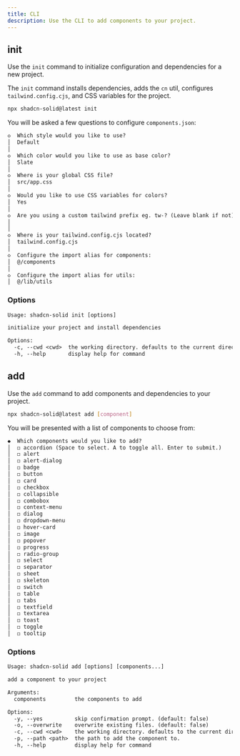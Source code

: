 ```yaml
---
title: CLI
description: Use the CLI to add components to your project.
---
```


## init

Use the `init` command to initialize configuration and dependencies for a new project.

The `init` command installs dependencies, adds the `cn` util, configures `tailwind.config.cjs`, and CSS variables for the project.

```bash
npx shadcn-solid@latest init
```

You will be asked a few questions to configure `components.json`:

```txt
◇  Which style would you like to use?
│  Default
│
◇  Which color would you like to use as base color?
│  Slate
│
◇  Where is your global CSS file?
│  src/app.css
│
◇  Would you like to use CSS variables for colors?
│  Yes
│
◇  Are you using a custom tailwind prefix eg. tw-? (Leave blank if not)
│
│
◇  Where is your tailwind.config.cjs located?
│  tailwind.config.cjs
│
◇  Configure the import alias for components:
│  @/components
│
◇  Configure the import alias for utils:
│  @/lib/utils
```

### Options

```txt
Usage: shadcn-solid init [options]

initialize your project and install dependencies

Options:
  -c, --cwd <cwd>  the working directory. defaults to the current directory.
  -h, --help       display help for command
```

## add

Use the `add` command to add components and dependencies to your project.

```bash
npx shadcn-solid@latest add [component]
```

You will be presented with a list of components to choose from:

```txt
◆  Which components would you like to add?
│  ◻ accordion (Space to select. A to toggle all. Enter to submit.)
│  ◻ alert
│  ◻ alert-dialog
│  ◻ badge
│  ◻ button
│  ◻ card
│  ◻ checkbox
│  ◻ collapsible
│  ◻ combobox
│  ◻ context-menu
│  ◻ dialog
│  ◻ dropdown-menu
│  ◻ hover-card
│  ◻ image
│  ◻ popover
│  ◻ progress
│  ◻ radio-group
│  ◻ select
│  ◻ separator
│  ◻ sheet
│  ◻ skeleton
│  ◻ switch
│  ◻ table
│  ◻ tabs
│  ◻ textfield
│  ◻ textarea
│  ◻ toast
│  ◻ toggle
│  ◻ tooltip
```

### Options

```txt
Usage: shadcn-solid add [options] [components...]

add a component to your project

Arguments:
  components         the components to add

Options:
  -y, --yes          skip confirmation prompt. (default: false)
  -o, --overwrite    overwrite existing files. (default: false)
  -c, --cwd <cwd>    the working directory. defaults to the current directory.
  -p, --path <path>  the path to add the component to.
  -h, --help         display help for command
```
